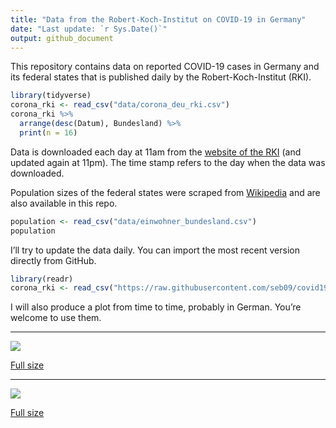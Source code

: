 ```yaml
---
title: "Data from the Robert-Koch-Institut on COVID-19 in Germany"
date: "Last update: `r Sys.Date()`"
output: github_document
---
```


This repository contains data on reported COVID-19 cases in Germany and its federal states that is published daily by the Robert-Koch-Institut (RKI).

```r
library(tidyverse)
corona_rki <- read_csv("data/corona_deu_rki.csv")
corona_rki %>% 
  arrange(desc(Datum), Bundesland) %>% 
  print(n = 16)
```


Data is downloaded each day at 11am from the [website of the RKI](https://www.rki.de/DE/Content/InfAZ/N/Neuartiges_Coronavirus/Fallzahlen.html) (and updated again at 11pm). The time stamp refers to the day when the data was downloaded.

Population sizes of the federal states were scraped from [Wikipedia](https://de.wikipedia.org/wiki/Liste_der_deutschen_Bundesl%C3%A4nder_nach_Bev%C3%B6lkerung) and are also available in this repo.

```r
population <- read_csv("data/einwohner_bundesland.csv")
population
```

I'll try to update the data daily. You can import the most recent version directly from GitHub.

```r
library(readr)
corona_rki <- read_csv("https://raw.githubusercontent.com/seb09/covid19-ger-rki/master/data/corona_deu_rki.csv")
```

I will also produce a plot from time to time, probably in German. You're welcome to use them.

***

<img src="plots/covid19-deu-rki-entwicklung.png">

[Full size](https://github.com/seb09/covid19-ger-rki/raw/master/plots/covid19-deu-rki-entwicklung.png)

***

<img src="plots/covid19-deu-rki-faelle-pro-tag.png">

[Full size](https://github.com/seb09/covid19-ger-rki/raw/master/plots/cplots/covid19-deu-rki-faelle-pro-tag.png)

